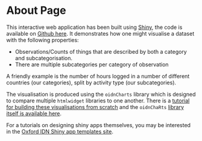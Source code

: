 <h1>About Page</h1>

<p>
This interactive web application has been built using <a href=http://www.shiny.rstudio.com target="_blank">Shiny</a>, the code is available on <a href="https://github.com/ox-it/OxfordIDN_Shiny-App-Templates" target="_blank">Github here</a>. It demonstrates how one might visualise a dataset with the following properties:
</p>

<ul>
<li>Observations/Counts of things that are described by both a category and subcategorisation.</li>
<li>There are multiple subcategories per category of observation</li>
</ul>

<p>
A friendly example is the number of hours logged in a number of different countries (our categories), split by activity type (our subcategories).
</p>

<p>
The visualisation is produced using the `oidnCharts` library which is designed to compare multiple `htmlwidget` libraries to one another. There is a <a href="ox-it.github.io/OxfordIDN_htmlwidgets/charts/StackedBarCharts" target="_blank">tutorial for building these visualisations from scratch</a> and the `oidnChaRts` <a href="https://github.com/ox-it/oidnChaRts" target="_blank">library itself is available here</a>.
</p>

<p>
For a tutorials on designing shiny apps themselves, you may be interested in the <a href="https://ox-it.github.io/OxfordIDN_Shiny-App-Templates/" target="_blank">Oxford IDN Shiny app templates site</a>.
</p>
